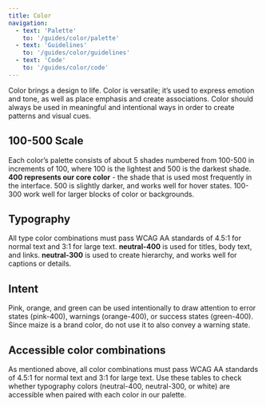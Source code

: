 ```yaml
---
title: Color
navigation:
  - text: 'Palette'
    to: '/guides/color/palette'
  - text: 'Guidelines'
    to: '/guides/color/guidelines'
  - text: 'Code'
    to: '/guides/color/code'
---
```



<Text lede>Color brings a design to life. Color is versatile; it’s used to express emotion and tone, as well as place emphasis and create associations. Color should always be used in meaningful and intentional ways in order to create patterns and visual cues.</Text>

## 100-500 Scale

Each color’s palette consists of about 5 shades numbered from 100-500 in increments of 100, where 100 is the lightest and 500 is the darkest shade. **400 represents our core color** - the shade that is used most frequently in the interface. 500 is slightly darker, and works well for hover states. 100-300 work well for larger blocks of color or backgrounds.

## Typography

All type color combinations must pass WCAG AA standards of 4.5:1 for normal text and 3:1 for large text. **neutral-400** is used for titles, body text, and links. **neutral-300** is used to create hierarchy, and works well for captions or details.

## Intent

Pink, orange, and green can be used intentionally to draw attention to error states (pink-400), warnings (orange-400), or success states (green-400). Since maize is a brand color, do not use it to also convey a warning state.

## Accessible color combinations

As mentioned above, all color combinations must pass WCAG AA standards of 4.5:1 for normal text and 3:1 for large text. Use these tables to check whether typography colors (neutral-400, neutral-300, or white) are accessible when paired with each color in our palette.

<AccessiblePalette />
